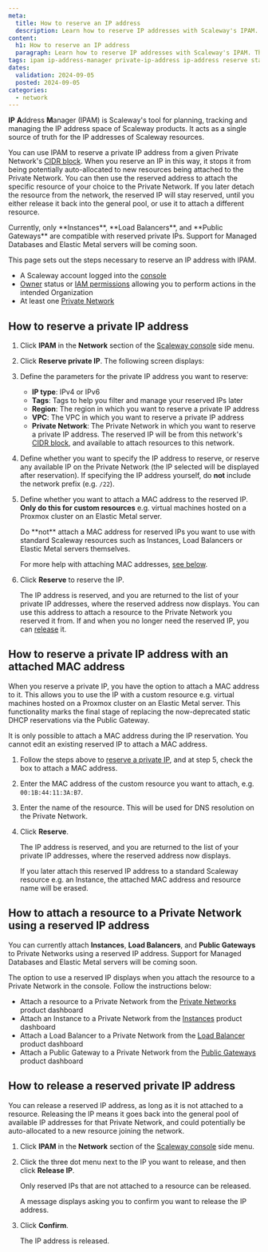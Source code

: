 ```yaml
---
meta:
  title: How to reserve an IP address
  description: Learn how to reserve IP addresses with Scaleway's IPAM. This step-by-step guide helps you easily manage and allocate IPs for future use when attaching resources to your Private Network, ensuring efficient network configuration.
content:
  h1: How to reserve an IP address
  paragraph: Learn how to reserve IP addresses with Scaleway's IPAM. This step-by-step guide helps you easily manage and allocate IPs for future use when attaching resources to your Private Network, ensuring efficient network configuration.
tags: ipam ip-address-manager private-ip-address ip-address reserve static
dates:
  validation: 2024-09-05
  posted: 2024-09-05
categories:
  - network
---
```


**IP** **A**ddress **M**anager (IPAM) is Scaleway's tool for planning, tracking and managing the IP address space of Scaleway products. It acts as a single source of truth for the IP addresses of Scaleway resources.
 
You can use IPAM to reserve a private IP address from a given Private Network's [CIDR block](/network/vpc/concepts/#cidr-block). When you reserve an IP in this way, it stops it from being potentially auto-allocated to new resources being attached to the Private Network. You can then use the reserved address to attach the specific resource of your choice to the Private Network. If you later detach the resource from the network, the reserved IP will stay reserved, until you either release it back into the general pool, or use it to attach a different resource.

<Message type="note">
Currently, only **Instances**, **Load Balancers**, and **Public Gateways** are compatible with reserved private IPs. Support for Managed Databases and Elastic Metal servers will be coming soon.
</Message>

This page sets out the steps necessary to reserve an IP address with IPAM.

<Macro id="requirements" />

- A Scaleway account logged into the [console](https://console.scaleway.com)
- [Owner](/identity-and-access-management/iam/concepts/#owner) status or [IAM permissions](/identity-and-access-management/iam/concepts/#permission) allowing you to perform actions in the intended Organization
- At least one [Private Network](/network/vpc/how-to/create-private-network/)

## How to reserve a private IP address

1. Click **IPAM** in the **Network** section of the [Scaleway console](https://console.scaleway.com) side menu.

2. Click **Reserve private IP**. The following screen displays:

    <Lightbox src="scaleway-reserve-ip.webp" alt="A pop-up screen, showing the parameters to define for the private IP to reserve: type (IPv4 or IPv6), tags, region, VPC and Private Network" />

3. Define the parameters for the private IP address you want to reserve:
    - **IP type**: IPv4 or IPv6
    - **Tags**: Tags to help you filter and manage your reserved IPs later
    - **Region**: The region in which you want to reserve a private IP address
    - **VPC**: The VPC in which you want to reserve a private IP address
    - **Private Network**: The Private Network in which you want to reserve a private IP address. The reserved IP will be from this network's [CIDR block](/network/vpc/concepts/), and available to attach resources to this network.

4. Define whether you want to specify the IP address to reserve, or reserve any available IP on the Private Network (the IP selected will be displayed after reservation). If specifying the IP address yourself, do **not** include the network prefix (e.g. `/22`).

5. Define whether you want to attach a MAC address to the reserved IP. **Only do this for custom resources** e.g. virtual machines hosted on a Proxmox cluster on an Elastic Metal server. 

    <Message type="important">
    Do **not** attach a MAC address for reserved IPs you want to use with standard Scaleway resources such as Instances, Load Balancers or Elastic Metal servers themselves.
    </Message>

    For more help with attaching MAC addresses, [see below](#how-to-reserve-a-private-ip-address-with-an-attached-mac-address).

6. Click **Reserve** to reserve the IP.

    The IP address is reserved, and you are returned to the list of your private IP addresses, where the reserved address now displays. You can use this address to attach a resource to the Private Network you reserved it from. If and when you no longer need the reserved IP, you can [release](#how-to-release-a-reserved-private-ip-address) it.

## How to reserve a private IP address with an attached MAC address

When you reserve a private IP, you have the option to attach a MAC address to it. This allows you to use the IP with a custom resource e.g. virtual machines hosted on a Proxmox cluster on an Elastic Metal server. This functionality marks the final stage of replacing the now-deprecated static DHCP reservations via the Public Gateway.

It is only possible to attach a MAC address during the IP reservation. You cannot edit an existing reserved IP to attach a MAC address.

1. Follow the steps above to [reserve a private IP](#how-to-reserve-a-private-ip-address), and at step 5, check the box to attach a MAC address.

2. Enter the MAC address of the custom resource you want to attach, e.g. `00:1B:44:11:3A:B7`.

3. Enter the name of the resource. This will be used for DNS resolution on the Private Network.

4. Click **Reserve**.

    The IP address is reserved, and you are returned to the list of your private IP addresses, where the reserved address now displays. 
    
    If you later attach this reserved IP address to a standard Scaleway resource e.g. an Instance, the attached MAC address and resource name will be erased.

## How to attach a resource to a Private Network using a reserved IP address

You can currently attach **Instances**, **Load Balancers**, and **Public Gateways** to Private Networks using a reserved IP address. Support for Managed Databases and Elastic Metal servers will be coming soon.

The option to use a reserved IP displays when you attach the resource to a Private Network in the console. Follow the instructions below:

- Attach a resource to a Private Network from the [Private Networks](/network/vpc/how-to/attach-resources-to-pn/) product dashboard
- Attach an Instance to a Private Network from the [Instances](/compute/instances/how-to/use-private-networks/#how-to-attach-instances-to-an-existing-private-network) product dashboard
- Attach a Load Balancer to a Private Network from the [Load Balancer](/network/load-balancer/how-to/use-with-private-network/) product dashboard
- Attach a Public Gateway to a Private Network from the [Public Gateways](/network/public-gateways/how-to/configure-a-public-gateway/#how-to-attach-a-public-gateway-to-a-private-network) product dashboard

## How to release a reserved private IP address

You can release a reserved IP address, as long as it is not attached to a resource. Releasing the IP means it goes back into the general pool of available IP addresses for that Private Network, and could potentially be auto-allocated to a new resource joining the network.

1. Click **IPAM** in the **Network** section of the [Scaleway console](https://console.scaleway.com) side menu.

2. Click the three dot menu <Icon name="more" /> next to the IP you want to release, and then click **Release IP**.

    <Message type="note">
    Only reserved IPs that are not attached to a resource can be released.
    </Message>

    A message displays asking you to confirm you want to release the IP address.

3. Click **Confirm**.

    The IP address is released.